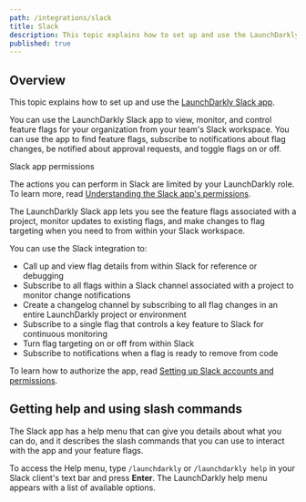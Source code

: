 ```yaml
---
path: /integrations/slack
title: Slack
description: This topic explains how to set up and use the LaunchDarkly Slack app. You can use the LaunchDarkly Slack app to view, monitor, and control feature flags for your organization.
published: true
---
```


## Overview

This topic explains how to set up and use the [LaunchDarkly Slack app](https://slack.com/apps/AKEEF9DTM-launchdarkly).

You can use the LaunchDarkly Slack app to view, monitor, and control feature flags for your organization from your team's Slack workspace. You can use the app to find feature flags, subscribe to notifications about flag changes, be notified about approval requests, and toggle flags on or off.

<Callout intent="alert">
<CalloutTitle>Slack app permissions</CalloutTitle>
<CalloutDescription>

The actions you can perform in Slack are limited by your LaunchDarkly role. To learn more, read [Understanding the Slack app's permissions](/integrations/slack/setting-up#understanding-the-slack-apps-permissions).

</CalloutDescription>
</Callout>

The LaunchDarkly Slack app lets you see the feature flags associated with a project, monitor updates to existing flags, and make changes to flag targeting when you need to from within your Slack workspace. 

You can use the Slack integration to:

- Call up and view flag details from within Slack for reference or debugging
- Subscribe to all flags within a Slack channel associated with a project to monitor change notifications
- Create a changelog channel by subscribing to all flag changes in an entire LaunchDarkly project or environment
- Subscribe to a single flag that controls a key feature to Slack for continuous monitoring
- Turn flag targeting on or off from within Slack
- Subscribe to notifications when a flag is ready to remove from code

To learn how to authorize the app, read [Setting up Slack accounts and permissions](/integrations/slack/setting-up).

## Getting help and using slash commands

The Slack app has a help menu that can give you details about what you can do, and it describes the slash commands that you can use to interact with the app and your feature flags.

To access the Help menu, type `/launchdarkly` or `/launchdarkly help` in your Slack client's text bar and press **Enter**. The LaunchDarkly help menu appears with a list of available options.
